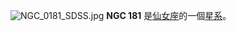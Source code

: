 {{NGCInfoBox|NGCID=NGC 181|發現者=讓·瑪璉·愛德華·史提芬|發現日期=1883年10月6日|其他編號=MCG 5-2-32,ZWG 500.55|曆元=J2000.0|赤經=38分23.3秒|赤緯=29°28'24"|星座=仙女座|星體=星系|星等=14.9|表面亮度=|藍等=15.8}}
[[File:NGC_0181_SDSS.jpg|thumb]]
'''NGC 181''' 是[[仙女座|仙女座]]的一個[[星系|星系]]。

{{NGCReference|181}}

{{Catalogs|NGC=181}}